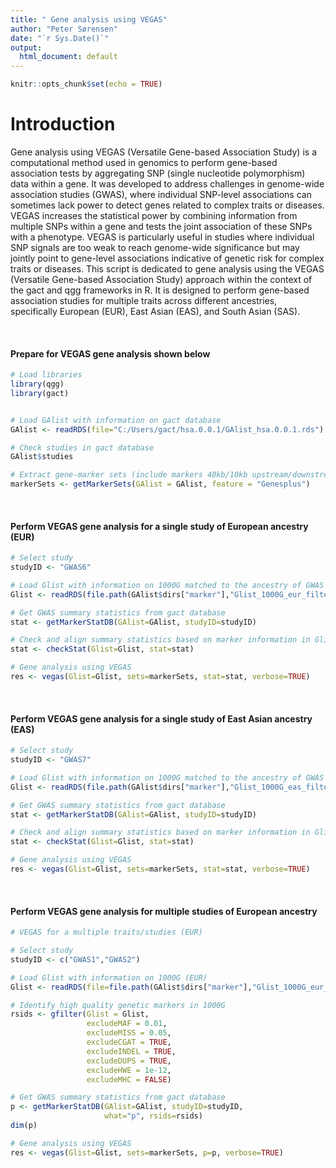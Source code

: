 ```yaml
---
title: " Gene analysis using VEGAS"
author: "Peter Sørensen"
date: "`r Sys.Date()`"
output:
  html_document: default
---
```


```r
knitr::opts_chunk$set(echo = TRUE)
```

# Introduction
Gene analysis using VEGAS (Versatile Gene-based Association Study) is a computational method used in genomics to perform gene-based association tests by aggregating SNP (single nucleotide polymorphism) data within a gene. It was developed to address challenges in genome-wide association studies (GWAS), where individual SNP-level associations can sometimes lack power to detect genes related to complex traits or diseases. VEGAS increases the statistical power by combining information from multiple SNPs within a gene and tests the joint association of these SNPs with a phenotype. VEGAS is particularly useful in studies where individual SNP signals are too weak to reach genome-wide significance but may jointly point to gene-level associations indicative of genetic risk for complex traits or diseases.
This script is dedicated to gene analysis using the VEGAS (Versatile Gene-based Association Study) approach within the context of the gact and qgg frameworks in R. It is designed to perform gene-based association studies for multiple traits across different ancestries, specifically European (EUR), East Asian (EAS), and South Asian (SAS).

<br>

#### Prepare for VEGAS gene analysis shown below
```r
# Load libraries
library(qgg)
library(gact)


# Load GAlist with information on gact database
GAlist <- readRDS(file="C:/Users/gact/hsa.0.0.1/GAlist_hsa.0.0.1.rds")

# Check studies in gact database
GAlist$studies

# Extract gene-marker sets (include markers 40kb/10kb upstream/downstream)
markerSets <- getMarkerSets(GAlist = GAlist, feature = "Genesplus")
```


<br>

#### Perform VEGAS gene analysis for a single study of European ancestry (EUR)
```r
# Select study
studyID <- "GWAS6"

# Load Glist with information on 1000G matched to the ancestry of GWAS data
Glist <- readRDS(file.path(GAlist$dirs["marker"],"Glist_1000G_eur_filtered.rds"))

# Get GWAS summary statistics from gact database
stat <- getMarkerStatDB(GAlist=GAlist, studyID=studyID)

# Check and align summary statistics based on marker information in Glist
stat <- checkStat(Glist=Glist, stat=stat)

# Gene analysis using VEGAS
res <- vegas(Glist=Glist, sets=markerSets, stat=stat, verbose=TRUE)
```

<br>

#### Perform VEGAS gene analysis for a single study of East Asian ancestry (EAS)
```r
# Select study
studyID <- "GWAS7"

# Load Glist with information on 1000G matched to the ancestry of GWAS data
Glist <- readRDS(file.path(GAlist$dirs["marker"],"Glist_1000G_eas_filtered.rds"))

# Get GWAS summary statistics from gact database
stat <- getMarkerStatDB(GAlist=GAlist, studyID=studyID)

# Check and align summary statistics based on marker information in Glist
stat <- checkStat(Glist=Glist, stat=stat)

# Gene analysis using VEGAS
res <- vegas(Glist=Glist, sets=markerSets, stat=stat, verbose=TRUE)
```

<br>

#### Perform VEGAS gene analysis for multiple studies of European ancestry
```r

# VEGAS for a multiple traits/studies (EUR)

# Select study
studyID <- c("GWAS1","GWAS2")

# Load Glist with information on 1000G (EUR)
Glist <- readRDS(file=file.path(GAlist$dirs["marker"],"Glist_1000G_eur_filtered.rds"))

# Identify high quality genetic markers in 1000G
rsids <- gfilter(Glist = Glist,
                 excludeMAF = 0.01,
                 excludeMISS = 0.05,
                 excludeCGAT = TRUE,
                 excludeINDEL = TRUE,
                 excludeDUPS = TRUE,
                 excludeHWE = 1e-12,
                 excludeMHC = FALSE)

# Get GWAS summary statistics from gact database
p <- getMarkerStatDB(GAlist=GAlist, studyID=studyID,
                     what="p", rsids=rsids)
dim(p)

# Gene analysis using VEGAS
res <- vegas(Glist=Glist, sets=markerSets, p=p, verbose=TRUE)
```
